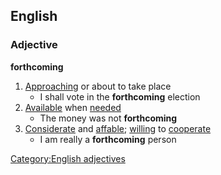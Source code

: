 ==English==
===Adjective===
'''forthcoming'''
#[[Approaching]] or about to take place
#* I shall vote in the '''forthcoming''' election
#[[Available]] when [[needed]]
#* The money was not '''forthcoming'''
#[[Considerate]] and [[affable]]; [[willing]] to [[cooperate]]
#* I am really a '''forthcoming''' person
[[Category:English adjectives]]